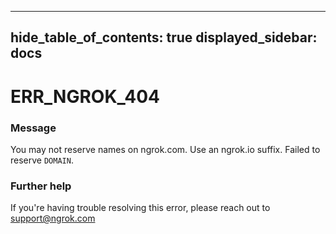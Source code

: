

---
hide_table_of_contents: true
displayed_sidebar: docs
---


# ERR_NGROK_404

### Message
You may not reserve names on ngrok.com. Use an ngrok.io suffix. Failed to reserve `DOMAIN`.

<ErrorDetails />



### Further help
If you're having trouble resolving this error, please reach out to [support@ngrok.com](mailto:support@ngrok.com?subject=Help%20with%20ERR_NGROK_404)

